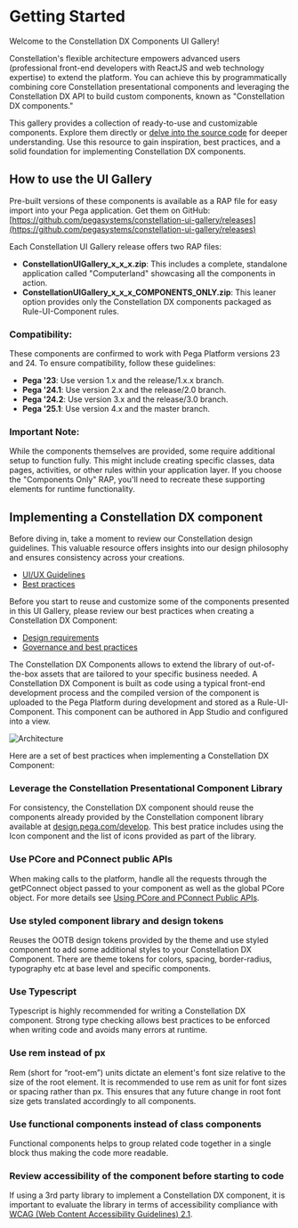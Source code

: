 
<Meta title='Getting Started' />

# Getting Started

Welcome to the Constellation DX Components UI Gallery!

Constellation's flexible architecture empowers advanced users (professional front-end developers with ReactJS and web technology expertise) to extend the platform. You can achieve this by programmatically combining core Constellation presentational components and leveraging the Constellation DX API to build custom components, known as "Constellation DX components."

This gallery provides a collection of ready-to-use and customizable components. Explore them directly or [delve into the source code](https://github.com/pegasystems/constellation-ui-gallery/tree/master/src/components) for deeper understanding. Use this resource to gain inspiration, best practices, and a solid foundation for implementing Constellation DX components.

## How to use the UI Gallery

Pre-built versions of these components is available as a RAP file for easy import into your Pega application. Get them on GitHub: [https://github.com/pegasystems/constellation-ui-gallery/releases](https://github.com/pegasystems/constellation-ui-gallery/releases)

Each Constellation UI Gallery release offers two RAP files:

- **ConstellationUIGallery_x_x_x.zip**: This includes a complete, standalone application called "Computerland" showcasing all the components in action.
- **ConstellationUIGallery_x_x_x_COMPONENTS_ONLY.zip**: This leaner option provides only the Constellation DX components packaged as Rule-UI-Component rules.

### Compatibility:

These components are confirmed to work with Pega Platform versions 23 and 24. To ensure compatibility, follow these guidelines:

- **Pega '23**: Use version 1.x and the release/1.x.x branch.
- **Pega '24.1**: Use version 2.x and the release/2.0 branch.
- **Pega '24.2**: Use version 3.x and the release/3.0 branch.
- **Pega '25.1**: Use version 4.x and the master branch.

### Important Note:

While the components themselves are provided, some require additional setup to function fully. This might include creating specific classes, data pages, activities, or other rules within your application layer. If you choose the "Components Only" RAP, you'll need to recreate these supporting elements for runtime functionality.

## Implementing a Constellation DX component

Before diving in, take a moment to review our Constellation design guidelines. This valuable resource offers insights into our design philosophy and ensures consistency across your creations.

- [UI/UX Guidelines](https://design.pega.com)
- [Best practices](https://design.pega.com/design/getting-started/)

Before you start to reuse and customize some of the components presented in this UI Gallery, please review our best practices when creating a Constellation DX Component:

- [Design requirements](https://docs.pega.com/bundle/constellation-dx-components/page/constellation-dx-components/custom-components/design-requirements-constellation-dx-components.html)
- [Governance and best practices](https://community.pega.com/event/clsa-community-extension-dx-components-responsible-lsas-guide?)

The Constellation DX Components allows to extend the library of out-of-the-box assets that are tailored to your specific business needed. A Constellation DX Component is built as code using a typical front-end development process and the compiled version of the component is uploaded to the Pega Platform during development and stored as a Rule-UI-Component. This component can be authored in App Studio and configured into a view.

![Architecture](Overview.png)

Here are a set of best practices when implementing a Constellation DX Component:

### Leverage the Constellation Presentational Component Library

For consistency, the Constellation DX component should reuse the components already provided by the Constellation component library available at [design.pega.com/develop](https://design.pega.com/develop). This best pratice includes using the Icon component and the list of icons provided as part of the library.

### Use PCore and PConnect public APIs

When making calls to the platform, handle all the requests through the getPConnect object passed to your component as well as the global PCore object. For more details see [Using PCore and PConnect Public APIs](https://docs.pega.com/bundle/pcore-pconnect/page/pcore-pconnect-public-apis/api/using-pcore-pconnect-public-apis.html).

### Use styled component library and design tokens

Reuses the OOTB design tokens provided by the theme and use styled component to add some additional styles to your Constellation DX Component. There are theme tokens for colors, spacing, border-radius, typography etc at base level and specific components.

### Use Typescript

Typescript is highly recommended for writing a Constellation DX component. Strong type checking allows best practices to be enforced when writing code and avoids many errors at runtime.

### Use rem instead of px

Rem (short for “root-em”) units dictate an element's font size relative to the size of the root element. It is recommended to use rem as unit for font sizes or spacing rather than px. This ensures that any future change in root font size gets translated accordingly to all components.

### Use functional components instead of class components

Functional components helps to group related code together in a single block thus making the code more readable.

### Review accessibility of the component before starting to code

If using a 3rd party library to implement a Constellation DX component, it is important to evaluate the library in terms of accessibility compliance with [WCAG (Web Content Accessibility Guidelines) 2.1](https://www.w3.org/TR/WCAG21/).

